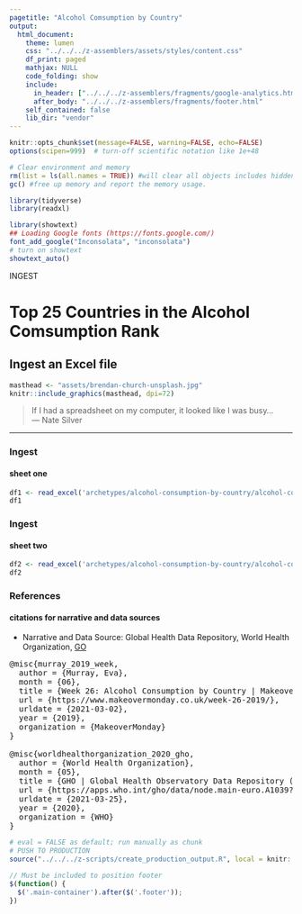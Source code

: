 ```yaml
---
pagetitle: "Alcohol Comsumption by Country"
output: 
  html_document:
    theme: lumen
    css: "../../../z-assemblers/assets/styles/content.css"
    df_print: paged
    mathjax: NULL
    code_folding: show
    include:
      in_header: ["../../../z-assemblers/fragments/google-analytics.html", "../../../z-assemblers/fragments/header.html"]
      after_body: "../../../z-assemblers/fragments/footer.html"
    self_contained: false
    lib_dir: "vendor"
---
```


```r

knitr::opts_chunk$set(message=FALSE, warning=FALSE, echo=FALSE)
options(scipen=999)  # turn-off scientific notation like 1e+48

# Clear environment and memory
rm(list = ls(all.names = TRUE)) #will clear all objects includes hidden objects.
gc() #free up memory and report the memory usage.

library(tidyverse)
library(readxl)

library(showtext)
## Loading Google fonts (https://fonts.google.com/)
font_add_google("Inconsolata", "inconsolata")
# turn on showtext
showtext_auto()

```


<div class="activity">
INGEST  
</div>

# Top 25 Countries in the Alcohol Comsumption Rank
## Ingest an Excel file 

```r

masthead <- "assets/brendan-church-unsplash.jpg"
knitr::include_graphics(masthead, dpi=72)

```

> If I had a spreadsheet on my computer, it looked like I was busy...\
--- Nate Silver\

***

### Ingest
#### sheet one

```r

df1 <- read_excel('archetypes/alcohol-consumption-by-country/alcohol-consumption-by-country.xlsx', sheet=1)
df1

```


### Ingest
#### sheet two


```r

df2 <- read_excel('archetypes/alcohol-consumption-by-country/alcohol-consumption-by-country.xlsx', sheet=2)
df2

```


### References
#### citations for narrative and data sources

* Narrative and Data Source: Global Health Data Repository, World Health Organization, [GO](https://apps.who.int/gho/data/node.main-euro.A1039?lang=en&showonly=GISAH){target="_blank"}


<pre>
@misc{murray_2019_week,
  author = {Murray, Eva},
  month = {06},
  title = {Week 26: Alcohol Consumption by Country | Makeover Monday},
  url = {https://www.makeovermonday.co.uk/week-26-2019/},
  urldate = {2021-03-02},
  year = {2019},
  organization = {MakeoverMonday}
}

@misc{worldhealthorganization_2020_gho,
  author = {World Health Organization},
  month = {05},
  title = {GHO | Global Health Observatory Data Repository (European Region) | Recorded alcohol per capita consumption, from 2010 - Updated May 2020},
  url = {https://apps.who.int/gho/data/node.main-euro.A1039?lang=en&showonly=GISAH},
  urldate = {2021-03-25},
  year = {2020},
  organization = {WHO}
}
</pre>


```r

# eval = FALSE as default; run manually as chunk
# PUSH TO PRODUCTION
source("../../../z-scripts/create_production_output.R", local = knitr::knit_global())

```


```js

// Must be included to position footer
$(function() {
  $('.main-container').after($('.footer'));
})

```


